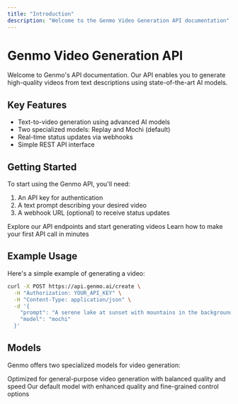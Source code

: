 ```yaml
---
title: "Introduction"
description: "Welcome to the Genmo Video Generation API documentation"
---
```


# Genmo Video Generation API

Welcome to Genmo's API documentation. Our API enables you to generate high-quality videos from text descriptions using state-of-the-art AI models.

## Key Features

- Text-to-video generation using advanced AI models
- Two specialized models: Replay and Mochi (default)
- Real-time status updates via webhooks
- Simple REST API interface

## Getting Started

To start using the Genmo API, you'll need:

1. An API key for authentication
2. A text prompt describing your desired video
3. A webhook URL (optional) to receive status updates

<CardGroup cols={2}>
  <Card title="API Reference" icon="code" href="/api-reference">
    Explore our API endpoints and start generating videos
  </Card>
  <Card title="Quickstart Guide" icon="rocket" href="/quickstart">
    Learn how to make your first API call in minutes
  </Card>
</CardGroup>

## Example Usage

Here's a simple example of generating a video:

```bash
curl -X POST https://api.genmo.ai/create \
  -H "Authorization: YOUR_API_KEY" \
  -H "Content-Type: application/json" \
  -d '{
    "prompt": "A serene lake at sunset with mountains in the background",
    "model": "mochi"
  }'
```

## Models

Genmo offers two specialized models for video generation:

<CardGroup cols={2}>
  <Card title="Replay" icon="video">
    Optimized for general-purpose video generation with balanced quality and
    speed
  </Card>
  <Card title="Mochi" icon="wand-magic-sparkles">
    Our default model with enhanced quality and fine-grained control options
  </Card>
</CardGroup>
